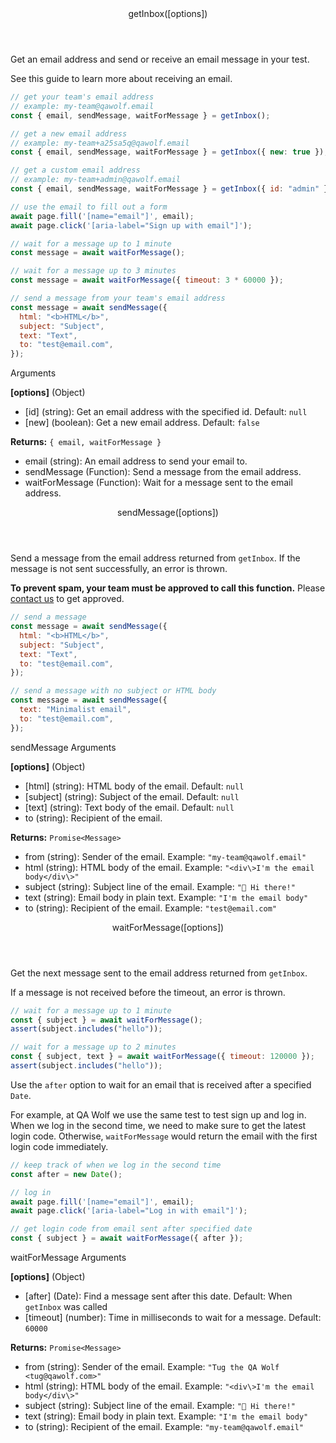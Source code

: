 

<Layout>

<Header>getInbox([options])</Header>

Get an email address and send or receive an email message in your test.

See <Link href="receive-an-email">this guide</Link> to learn more about receiving an email.

```js
// get your team's email address
// example: my-team@qawolf.email
const { email, sendMessage, waitForMessage } = getInbox();

// get a new email address
// example: my-team+a25sa5q@qawolf.email
const { email, sendMessage, waitForMessage } = getInbox({ new: true });

// get a custom email address
// example: my-team+admin@qawolf.email
const { email, sendMessage, waitForMessage } = getInbox({ id: "admin" });

// use the email to fill out a form
await page.fill('[name="email"]', email);
await page.click('[aria-label="Sign up with email"]');

// wait for a message up to 1 minute
const message = await waitForMessage();

// wait for a message up to 3 minutes
const message = await waitForMessage({ timeout: 3 * 60000 });

// send a message from your team's email address
const message = await sendMessage({
  html: "<b>HTML</b>",
  subject: "Subject",
  text: "Text",
  to: "test@email.com",
});
```

<SubHeader>Arguments</SubHeader>

**[options]** (Object)

- [id] (string): Get an email address with the specified id. Default: `null`
- [new] (boolean): Get a new email address. Default: `false`

**Returns:** `{ email, waitForMessage }`

- email (string): An email address to send your email to.
- sendMessage (Function): Send a message from the email address.
- waitForMessage (Function): Wait for a message sent to the email address.

<Header>sendMessage([options])</Header>

Send a message from the email address returned from `getInbox`. If the message is not sent successfully, an error is thrown. 

**To prevent spam, your team must be approved to call this function.** Please <a href="mailto:hello@qawolf.com">contact us</a> to get approved.

```js
// send a message
const message = await sendMessage({
  html: "<b>HTML</b>",
  subject: "Subject",
  text: "Text",
  to: "test@email.com",
});

// send a message with no subject or HTML body
const message = await sendMessage({
  text: "Minimalist email",
  to: "test@email.com",
});
```

<SubHeader>sendMessage Arguments</SubHeader>

**[options]** (Object)

- [html] (string): HTML body of the email. Default: `null`
- [subject] (string): Subject of the email. Default: `null`
- [text] (string): Text body of the email. Default: `null`
- to (string): Recipient of the email.

**Returns:** `Promise<Message>`

- from (string): Sender of the email. Example: `"my-team@qawolf.email"`
- html (string): HTML body of the email. Example: `"<div\>I'm the email body</div\>"`
- subject (string): Subject line of the email. Example: `"🐺 Hi there!"`
- text (string): Email body in plain text. Example: `"I'm the email body"`
- to (string): Recipient of the email. Example: `"test@email.com"`

<Header>waitForMessage([options])</Header>

Get the next message sent to the email address returned from `getInbox`.

If a message is not received before the timeout, an error is thrown.

```js
// wait for a message up to 1 minute
const { subject } = await waitForMessage();
assert(subject.includes("hello"));

// wait for a message up to 2 minutes
const { subject, text } = await waitForMessage({ timeout: 120000 });
assert(subject.includes("hello"));
```

Use the `after` option to wait for an email that is received after a specified `Date`.

For example, at QA Wolf we use the same test to test sign up and log in. When we log in the second time, we need to make sure to get the latest login code. Otherwise, `waitForMessage` would return the email with the first login code immediately.

```js
// keep track of when we log in the second time
const after = new Date();

// log in
await page.fill('[name="email"]', email);
await page.click('[aria-label="Log in with email"]');

// get login code from email sent after specified date
const { subject } = await waitForMessage({ after });
```

<SubHeader>waitForMessage Arguments</SubHeader>

**[options]** (Object)

- [after] (Date): Find a message sent after this date. Default: When `getInbox` was called
- [timeout] (number): Time in milliseconds to wait for a message. Default: `60000`

**Returns:** `Promise<Message>`

- from (string): Sender of the email. Example: `"Tug the QA Wolf <tug@qawolf.com>"`
- html (string): HTML body of the email. Example: `"<div\>I'm the email body</div\>"`
- subject (string): Subject line of the email. Example: `"🐺 Hi there!"`
- text (string): Email body in plain text. Example: `"I'm the email body"`
- to (string): Recipient of the email. Example: `"my-team@qawolf.email"`

</Layout>
